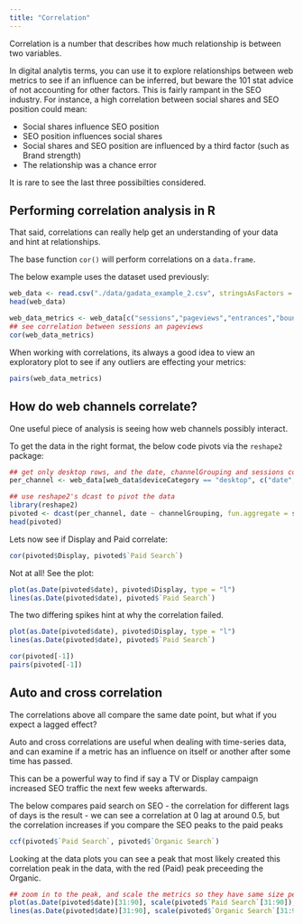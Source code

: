```yaml
---
title: "Correlation"
---
```


Correlation is a number that describes how much relationship is between two variables.

In digital analytis terms, you can use it to explore relationships between web metrics to see if an influence can be inferred, but beware the 101 stat advice of not accounting for other factors.  This is fairly rampant in the SEO industry.  For instance, a high correlation between social shares and SEO position could mean:

* Social shares influence SEO position
* SEO position influences social shares
* Social shares and SEO position are influenced by a third factor (such as Brand strength)
* The relationship was a chance error

It is rare to see the last three possibilties considered.

## Performing correlation analysis in R

That said, correlations can really help get an understanding of your data and hint at relationships.

The base function `cor()` will perform correlations on a `data.frame`.

The below example uses the dataset used previously:

```r
web_data <- read.csv("./data/gadata_example_2.csv", stringsAsFactors = FALSE)
head(web_data)

web_data_metrics <- web_data[c("sessions","pageviews","entrances","bounces")]
## see correlation between sessions an pageviews
cor(web_data_metrics)
```

When working with correlations, its always a good idea to view an exploratory plot to see if any outliers are effecting your metrics:

```r
pairs(web_data_metrics)
```

## How do web channels correlate?

One useful piece of analysis is seeing how web channels possibly interact.

To get the data in the right format, the below code pivots via the `reshape2` package:

```r
## get only desktop rows, and the date, channelGrouping and sessions columns
per_channel <- web_data[web_data$deviceCategory == "desktop", c("date","channelGrouping","sessions")] 

## use reshape2's dcast to pivot the data
library(reshape2)
pivoted <- dcast(per_channel, date ~ channelGrouping, fun.aggregate = sum, value.var = "sessions")
head(pivoted)
```

Lets now see if Display and Paid correlate:

```r
cor(pivoted$Display, pivoted$`Paid Search`)
```

Not at all!  See the plot:

```r
plot(as.Date(pivoted$date), pivoted$Display, type = "l")
lines(as.Date(pivoted$date), pivoted$`Paid Search`)
```

The two differing spikes hint at why the correlation failed.

```r
plot(as.Date(pivoted$date), pivoted$Display, type = "l")
lines(as.Date(pivoted$date), pivoted$`Paid Search`)
```


```r
cor(pivoted[-1])
pairs(pivoted[-1])
```

## Auto and cross correlation

The correlations above all compare the same date point, but what if you expect a lagged effect?

Auto and cross correlations are useful when dealing with time-series data, and can examine if a metric has an influence on itself or another after some time has passed.  

This can be a powerful way to find if say a TV or Display campaign increased SEO traffic the next few weeks afterwards.

The below compares paid search on SEO - the correlation for different lags of days is the result - we can see a correlation at 0 lag at around 0.5, but the correlation increases if you compare the SEO peaks to the paid peaks 

```r
ccf(pivoted$`Paid Search`, pivoted$`Organic Search`)
```

Looking at the data plots you can see a peak that most likely created this correlation peak in the data, with the red (Paid) peak preceeding the Organic.

```r
## zoom in to the peak, and scale the metrics so they have same size peaks to illustrate
plot(as.Date(pivoted$date)[31:90], scale(pivoted$`Paid Search`[31:90]), type = "l", col = "red")
lines(as.Date(pivoted$date)[31:90], scale(pivoted$`Organic Search`[31:90]), col = "blue")
```
